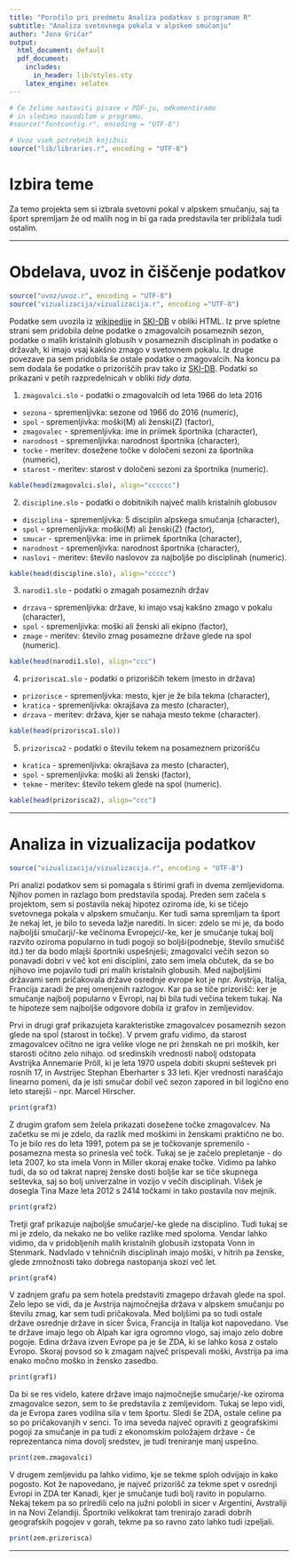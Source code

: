 ```yaml
---
title: "Poročilo pri predmetu Analiza podatkov s programom R"
subtitle: "Analiza svetovnega pokala v alpskem smučanju"
author: "Jona Gričar"
output:
  html_document: default
  pdf_document:
    includes:
      in_header: lib/styles.sty
    latex_engine: xelatex
---
```


```r
# Če želimo nastaviti pisave v PDF-ju, odkomentiramo
# in sledimo navodilom v programu.
#source("fontconfig.r", encoding = "UTF-8")

# Uvoz vseh potrebnih knjižnic
source("lib/libraries.r", encoding = "UTF-8")
```

# Izbira teme

Za temo projekta sem si izbrala svetovni pokal v alpskem smučanju, saj ta šport spremljam že od malih nog in bi ga rada predstavila ter približala tudi ostalim.


***


# Obdelava, uvoz in čiščenje podatkov

```r
source("uvoz/uvoz.r", encoding = "UTF-8")
source("vizualizacija/vizualizacija.r", encoding ="UTF-8")
```

Podatke sem uvozila iz [wikipedije](https://en.wikipedia.org/wiki/FIS_Alpine_Ski_World_Cup) in [SKI-DB](http://www.ski-db.com/worldcup.php) v obliki HTML. Iz prve spletne strani sem pridobila delne podatke o zmagovalcih posameznih sezon, podatke o malih kristalnih globusih v posameznih disciplinah in podatke o državah, ki imajo vsaj kakšno zmago v svetovnem pokalu. Iz druge povezave pa sem pridobila še ostale podatke o zmagovalcih. Na koncu pa sem dodala še podatke o prizoriščih prav tako iz [SKI-DB](http://www.ski-db.com/worldcup.php). Podatki so prikazani v petih razpredelnicah v obliki *tidy data*.


1. `zmagovalci.slo` - podatki o zmagovalcih od leta 1966 do leta 2016
  * `sezona` - spremenljivka:  sezone od 1966 do 2016 (numeric),
  * `spol` - spremenljivka: moški(M) ali ženski(Z) (factor),
  * `zmagovalec` - spremenljivka: ime in priimek športnika (character),
  * `narodnost` - spremenljivka: narodnost športnika (character),
  * `tocke` - meritev: dosežene točke v določeni sezoni za športnika (numeric),
  * `starost` - meritev: starost v določeni sezoni za športnika (numeric).

```r
kable(head(zmagovalci.slo), align="cccccc")
```


2. `discipline.slo` - podatki o dobitnikih največ malih kristalnih globusov
  * `disciplina` - spremenljivka: 5 disciplin alpskega smučanja (character),
  * `spol` - spremenljivka: moški(M) ali ženski(Z) (factor),
  * `smucar` - spremenljivka: ime in priimek športnika (character),
  * `narodnost` - spremenljivka: narodnost športnika (character),
  * `naslovi` - meritev: število naslovov za najboljše po disciplinah (numeric).

```r
kable(head(discipline.slo), align="ccccc")
```


3. `narodi1.slo` - podatki o zmagah posameznih držav
  * `drzava` - spremenljivka:  države, ki imajo vsaj kakšno zmago v pokalu (character),
  * `spol` - spremenljivka: moški ali ženski ali ekipno (factor),
  * `zmage` - meritev: število zmag posamezne države glede na spol (numeric).

```r
kable(head(narodi1.slo), align="ccc")
```

  
4. `prizorisca1.slo` - podatki o prizoriščih tekem (mesto in država)
  * `prizorisce` - spremenljivka:  mesto, kjer je že bila tekma (character),
  * `kratica` - spremenljivka: okrajšava za mesto (character),
  * `drzava` - meritev: država, kjer se nahaja mesto tekme (character).

```r
kable(head(prizorisca1.slo))
```


5. `prizorisca2` - podatki o številu tekem na posameznem prizorišču
  * `kratica` - spremenljivka:  okrajšava za mesto (character),
  * `spol` - spremenljivka: moški ali ženski (factor),
  * `tekme` - meritev: število tekem glede na spol (numeric).

```r
kable(head(prizorisca2), align="ccc")
```


***


# Analiza in vizualizacija podatkov

```r
source("vizualizacija/vizualizacija.r", encoding = "UTF-8")
```

Pri analizi podatkov sem si pomagala s štirimi grafi in dvema zemljevidoma. Njihov pomen in razlago bom predstavila spodaj.
Preden sem začela s projektom, sem si postavila nekaj hipotez oziroma ide, ki se tičejo svetovnega pokala v alpskem smučanju. Ker tudi sama spremljam ta šport že nekaj let, je bilo to seveda lažje narediti. In sicer: zdelo se mi je, da bodo najboljši smučarji/-ke večinoma Evropejci/-ke, ker je smučanje tukaj bolj razvito oziroma popularno in tudi pogoji so boljši(podnebje, število smučišč itd.) ter da bodo mlajši športniki uspešnješi; zmagovalci večih sezon so ponavadi dobri v več kot eni disciplini, zato sem imela občutek, da se bo njihovo ime pojavilo tudi pri malih kristalnih globusih. Med najboljšimi državami sem pričakovala države osrednje evrope kot je npr. Avstrija, Italija, Francija zaradi že prej omenjenih razlogov. Kar pa se tiče prizorišč: ker je smučanje najbolj popularno v Evropi, naj bi bila tudi večina tekem tukaj. Na te hipoteze sem najboljše odgovore dobila iz grafov in zemljevidov.


Prvi in drugi graf prikazujeta karakteristike zmagovalcev posameznih sezon glede na spol (starost in točke).
V prvem grafu vidimo, da starost zmagovalcev očitno ne igra velike vloge ne pri ženskah ne pri moških, ker starosti očitno zelo nihajo. od sredinskih vrednosti nabolj odstopata Avstrijka Annemarie Pröll, ki je leta 1970 uspela dobiti skupni seštevek pri rosnih 17, in Avstrijec Stephan Eberharter s 33 leti. Kjer vrednosti naraščajo linearno pomeni, da je isti smučar dobil več sezon zapored in bil logično eno leto starejši - npr. Marcel Hirscher.

```r
print(graf3)
```


Z drugim grafom sem želela prikazati dosežene točke zmagovalcev. Na začetku se mi je zdelo, da razlik med moškimi in ženskami praktično ne bo. To je bilo res do leta 1991, potem pa se je točkovanje spremenilo - posamezna mesta so prinesla več točk. Tukaj se je začelo prepletanje - do leta 2007, ko sta imela Vonn in Miller skoraj enake točke. Vidimo pa lahko tudi, da so od takrat naprej ženske dosti boljše kar se tiče skupnega seštevka, saj so bolj univerzalne in vozijo v večih disciplinah. Višek je dosegla Tina Maze leta 2012 s 2414 točkami in tako postavila nov mejnik.

```r
print(graf2)
```


Tretji graf prikazuje najboljše smučarje/-ke glede na disciplino. Tudi tukaj se mi je zdelo, da nekako ne bo velike razlike med spoloma. Vendar lahko vidimo, da v pridobljenih malih kristalnih globusih izstopata Vonn in Stenmark. Nadvlado v tehničnih disciplinah imajo moški, v hitrih pa ženske, glede zmnožnosti tako dobrega nastopanja skozi več let.

```r
print(graf4)
```


V zadnjem grafu pa sem hotela predstaviti zmagepo državah glede na spol. Zelo lepo se vidi, da je Avstrija najmočnejša država v alpskem smučanju po številu zmag, kar sem tudi pričakovala. Med boljšimi pa so tudi ostale države osrednje države in sicer Švica, Francija in Italija kot napovedano. Vse te države imajo lego ob Alpah kar igra ogromno vlogo, saj imajo zelo dobre pogoje. Edina država izven Evrope pa je še ZDA, ki se lahko kosa z ostalo Evropo. Skoraj povsod so k zmagam največ prispevali moški, Avstrija pa ima enako močno moško in žensko zasedbo.

```r
print(graf1)
```


Da bi se res videlo, katere države imajo najmočnejše smučarje/-ke oziroma zmagovalce sezon, sem to še predstavila z zemljevidom. Tukaj se lepo vidi, da je Evropa zares vodilna sila v tem športu. Sledi še ZDA, ostale celine pa so po pričakovanjih v senci. To ima seveda največ opraviti z geografskimi pogoji za smučanje in pa tudi z ekonomskim položajem države - če reprezentanca nima dovolj sredstev, je tudi treniranje manj uspešno.

```r
print(zem.zmagovalci)
```


V drugem zemljevidu pa lahko vidimo, kje se tekme sploh odvijajo in kako pogosto. Kot že napovedano, je največ prizorišč za tekme spet v osrednji Evropi in ZDA ter Kanadi, kjer je smučanje tudi bolj ravito in popularno. Nekaj tekem pa so priredili celo na južni polobli in sicer v Argentini, Avstraliji in na Novi Zelandiji. Športniki velikokrat tam trenirajo zaradi dobrih geografskih pogojev v gorah, tekme pa so ravno zato lahko tudi izpeljali.

```r
print(zem.prizorisca)
```

***
